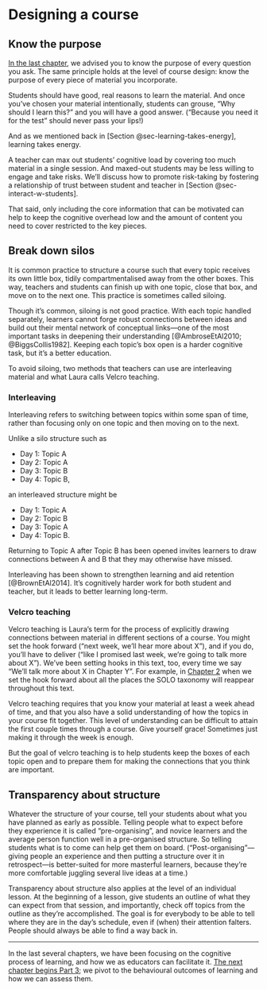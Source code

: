 # Designing a course {#sec-designing-course}

## Know the purpose

[In the last chapter](interact-w-students.qmd), we advised you to know the purpose of every question you ask.
The same principle holds at the level of course design: know the purpose of every piece of material you incorporate.

Students should have good, real reasons to learn the material.
And once you've chosen your material intentionally, students can grouse, "Why should I learn this?" and you will have a good answer.
("Because you need it for the test" should never pass your lips!)

And as we mentioned back in [Section @sec-learning-takes-energy], learning takes energy.

A teacher can max out students' cognitive load by covering too much material in a single session.
And maxed-out students may be less willing to engage and take risks.
We'll discuss how to promote risk-taking by fostering a relationship of trust between student and teacher in [Section @sec-interact-w-students].

That said, only including the core information that can be motivated can help to keep the cognitive overhead low and the amount of content you need to cover restricted to the key pieces.


## Break down silos

It is common practice to structure a course such that every topic receives its own little box, tidily compartmentalised away from the other boxes.
This way, teachers and students can finish up with one topic, close that box, and move on to the next one.
This practice is sometimes called siloing.

Though it's common, siloing is not good practice.
With each topic handled separately, learners cannot forge robust connections between ideas and build out their mental network of conceptual links—one of the most important tasks in deepening their understanding [@AmbroseEtAl2010; @BiggsCollis1982].
Keeping each topic's box open is a harder cognitive task, but it's a better education.

To avoid siloing, two methods that teachers can use are interleaving material and what Laura calls Velcro teaching.


### Interleaving

Interleaving refers to switching between topics within some span of time, rather than focusing only on one topic and then moving on to the next.

Unlike a silo structure such as

- Day 1: Topic A
- Day 2: Topic A
- Day 3: Topic B
- Day 4: Topic B,

an interleaved structure might be

- Day 1: Topic A
- Day 2: Topic B
- Day 3: Topic A
- Day 4: Topic B.

Returning to Topic A after Topic B has been opened invites learners to draw connections between A and B that they may otherwise have missed.

Interleaving has been shown to strengthen learning and aid retention [@BrownEtAl2014].
It's cognitively harder work for both student and teacher, but it leads to better learning long-term.


### Velcro teaching

Velcro teaching is Laura's term for the process of explicitly drawing connections between material in different sections of a course.
You might set the hook forward ("next week, we'll hear more about X"), and if you do, you'll have to deliver ("like I promised last week, we're going to talk more about X").
We've been setting hooks in this text, too, every time we say "We'll talk more about X in Chapter Y".
For example, in [Chapter 2](../part1/learning-taxonomies.qmd) when we set the hook forward about all the places the SOLO taxonomy will reappear throughout this text.

Velcro teaching requires that you know your material at least a week ahead of time, and that you also have a solid understanding of how the topics in your course fit together.
This level of understanding can be difficult to attain the first couple times through a course.
Give yourself grace!
Sometimes just making it through the week is enough.

But the goal of velcro teaching is to help students keep the boxes of each topic open and to prepare them for making the connections that you think are important.


## Transparency about structure

Whatever the structure of your course, tell your students about what you have planned as early as possible.
Telling people what to expect before they experience it is called "pre-organising", and novice learners and the average person function well in a pre-organised structure.
So telling students what is to come can help get them on board.
("Post-organising"—giving people an experience and then putting a structure over it in retrospect—is better-suited for more masterful learners, because they're more comfortable juggling several live ideas at a time.)

Transparency about structure also applies at the level of an individual lesson.
At the beginning of a lesson, give students an outline of what they can expect from that session, and importantly, check off topics from the outline as they're accomplished.
The goal is for everybody to be able to tell where they are in the day's schedule, even if (when) their attention falters.
People should always be able to find a way back in.

---

In the last several chapters, we have been focusing on the cognitive process of learning, and how we as educators can facilitate it.
[The next chapter begins Part 3](../part3/more-than-grades.qmd); we pivot to the behavioural outcomes of learning and how we can assess them.
